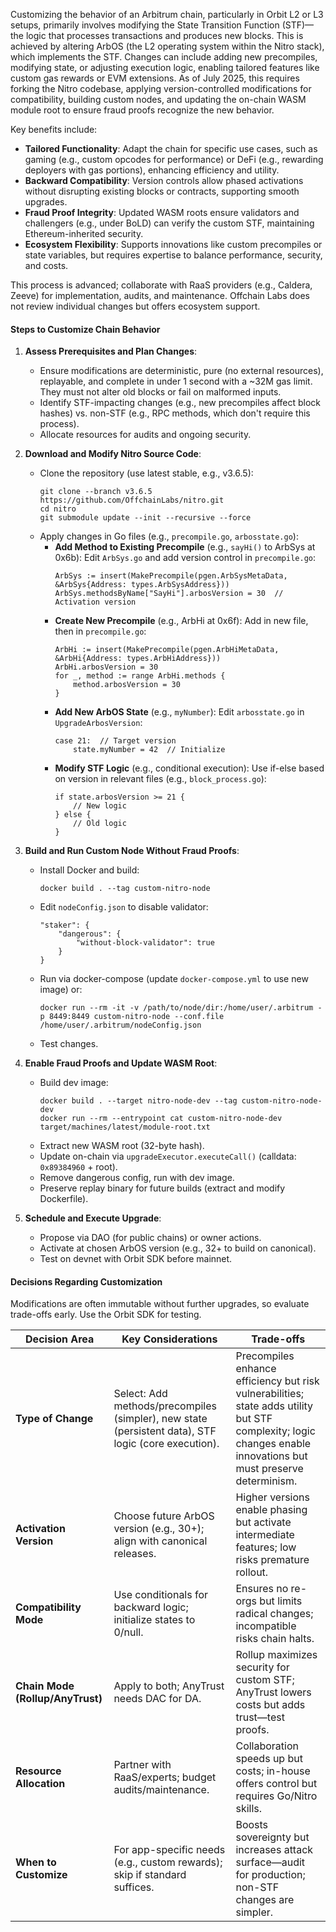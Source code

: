 Customizing the behavior of an Arbitrum chain, particularly in Orbit L2 or L3 setups, primarily involves modifying the State Transition Function (STF)—the logic that processes transactions and produces new blocks. This is achieved by altering ArbOS (the L2 operating system within the Nitro stack), which implements the STF. Changes can include adding new precompiles, modifying state, or adjusting execution logic, enabling tailored features like custom gas rewards or EVM extensions. As of July 2025, this requires forking the Nitro codebase, applying version-controlled modifications for compatibility, building custom nodes, and updating the on-chain WASM module root to ensure fraud proofs recognize the new behavior.

Key benefits include:
- **Tailored Functionality**: Adapt the chain for specific use cases, such as gaming (e.g., custom opcodes for performance) or DeFi (e.g., rewarding deployers with gas portions), enhancing efficiency and utility.
- **Backward Compatibility**: Version controls allow phased activations without disrupting existing blocks or contracts, supporting smooth upgrades.
- **Fraud Proof Integrity**: Updated WASM roots ensure validators and challengers (e.g., under BoLD) can verify the custom STF, maintaining Ethereum-inherited security.
- **Ecosystem Flexibility**: Supports innovations like custom precompiles or state variables, but requires expertise to balance performance, security, and costs.

This process is advanced; collaborate with RaaS providers (e.g., Caldera, Zeeve) for implementation, audits, and maintenance. Offchain Labs does not review individual changes but offers ecosystem support.

#### Steps to Customize Chain Behavior

1. **Assess Prerequisites and Plan Changes**:
   - Ensure modifications are deterministic, pure (no external resources), replayable, and complete in under 1 second with a ~32M gas limit. They must not alter old blocks or fail on malformed inputs.
   - Identify STF-impacting changes (e.g., new precompiles affect block hashes) vs. non-STF (e.g., RPC methods, which don't require this process).
   - Allocate resources for audits and ongoing security.

2. **Download and Modify Nitro Source Code**:
   - Clone the repository (use latest stable, e.g., v3.6.5):
     ```
     git clone --branch v3.6.5 https://github.com/OffchainLabs/nitro.git
     cd nitro
     git submodule update --init --recursive --force
     ```
   - Apply changes in Go files (e.g., `precompile.go`, `arbosstate.go`):
     - **Add Method to Existing Precompile** (e.g., `sayHi()` to ArbSys at 0x6b):
       Edit `ArbSys.go` and add version control in `precompile.go`:
       ```
       ArbSys := insert(MakePrecompile(pgen.ArbSysMetaData, &ArbSys{Address: types.ArbSysAddress}))
       ArbSys.methodsByName["SayHi"].arbosVersion = 30  // Activation version
       ```
     - **Create New Precompile** (e.g., ArbHi at 0x6f):
       Add in new file, then in `precompile.go`:
       ```
       ArbHi := insert(MakePrecompile(pgen.ArbHiMetaData, &ArbHi{Address: types.ArbHiAddress}))
       ArbHi.arbosVersion = 30
       for _, method := range ArbHi.methods {
           method.arbosVersion = 30
       }
       ```
     - **Add New ArbOS State** (e.g., `myNumber`):
       Edit `arbosstate.go` in `UpgradeArbosVersion`:
       ```
       case 21:  // Target version
           state.myNumber = 42  // Initialize
       ```
     - **Modify STF Logic** (e.g., conditional execution):
       Use if-else based on version in relevant files (e.g., `block_process.go`):
       ```
       if state.arbosVersion >= 21 {
           // New logic
       } else {
           // Old logic
       }
       ```

3. **Build and Run Custom Node Without Fraud Proofs**:
   - Install Docker and build:
     ```
     docker build . --tag custom-nitro-node
     ```
   - Edit `nodeConfig.json` to disable validator:
     ```
     "staker": {
         "dangerous": {
             "without-block-validator": true
         }
     }
     ```
   - Run via docker-compose (update `docker-compose.yml` to use new image) or:
     ```
     docker run --rm -it -v /path/to/node/dir:/home/user/.arbitrum -p 8449:8449 custom-nitro-node --conf.file /home/user/.arbitrum/nodeConfig.json
     ```
   - Test changes.

4. **Enable Fraud Proofs and Update WASM Root**:
   - Build dev image:
     ```
     docker build . --target nitro-node-dev --tag custom-nitro-node-dev
     docker run --rm --entrypoint cat custom-nitro-node-dev target/machines/latest/module-root.txt
     ```
   - Extract new WASM root (32-byte hash).
   - Update on-chain via `upgradeExecutor.executeCall()` (calldata: `0x89384960` + root).
   - Remove dangerous config, run with dev image.
   - Preserve replay binary for future builds (extract and modify Dockerfile).

5. **Schedule and Execute Upgrade**:
   - Propose via DAO (for public chains) or owner actions.
   - Activate at chosen ArbOS version (e.g., 32+ to build on canonical).
   - Test on devnet with Orbit SDK before mainnet.


#### Decisions Regarding Customization

Modifications are often immutable without further upgrades, so evaluate trade-offs early. Use the Orbit SDK for testing.

| Decision Area | Key Considerations | Trade-offs |
|---------------|--------------------|------------|
| **Type of Change** | Select: Add methods/precompiles (simpler), new state (persistent data), STF logic (core execution). | Precompiles enhance efficiency but risk vulnerabilities; state adds utility but STF complexity; logic changes enable innovations but must preserve determinism. |
| **Activation Version** | Choose future ArbOS version (e.g., 30+); align with canonical releases. | Higher versions enable phasing but activate intermediate features; low risks premature rollout. |
| **Compatibility Mode** | Use conditionals for backward logic; initialize states to 0/null. | Ensures no re-orgs but limits radical changes; incompatible risks chain halts. |
| **Chain Mode (Rollup/AnyTrust)** | Apply to both; AnyTrust needs DAC for DA. | Rollup maximizes security for custom STF; AnyTrust lowers costs but adds trust—test proofs. |
| **Resource Allocation** | Partner with RaaS/experts; budget audits/maintenance. | Collaboration speeds up but costs; in-house offers control but requires Go/Nitro skills. |
| **When to Customize** | For app-specific needs (e.g., custom rewards); skip if standard suffices. | Boosts sovereignty but increases attack surface—audit for production; non-STF changes are simpler.